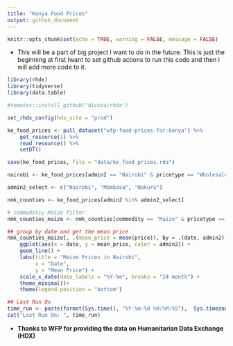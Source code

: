 ```yaml
---
title: "Kenya Food Prices"
output: github_document
---
```


```r
knitr::opts_chunk$set(echo = TRUE, warning = FALSE, message = FALSE)
```

- This will be a part of big project I want to do in the future. This is just the beginning at first Iwant to set github actions to run this code and then I will add more code to it.

```r
library(rhdx)
library(tidyverse)
library(data.table)

#remotes::install_github("dickoa/rhdx")

set_rhdx_config(hdx_site = "prod")

ke_food_prices <- pull_dataset("wfp-food-prices-for-kenya") %>% 
    get_resource(1) %>%
    read_resource() %>%
    setDT()

save(ke_food_prices, file = "data/ke_food_prices.rda")
```



```r
nairobi <- ke_food_prices[admin2 == "Nairobi" & pricetype == "Wholesale",]

admin2_select <- c("Nairobi", "Mombasa", "Nakuru")

nmk_counties <- ke_food_prices[admin2 %in% admin2_select]

# commodotiy Maize filter
nmk_counties_maize <- nmk_counties[commodity == "Maize" & pricetype == "Wholesale",]

## group by date and get the mean price
nmk_counties_maize[, .(mean_price = mean(price)), by = .(date, admin2)] %>%
    ggplot(aes(x = date, y = mean_price, color = admin2)) +
    geom_line() +
    labs(title = "Maize Prices in Nairobi",
         x = "Date",
         y = "Mean Price") +
    scale_x_date(date_labels = "%Y-%m", breaks = "24 month") +
    theme_minimal()+
    theme(legend.position = "bottom")

```


```r
## Last Run On
time_run <- paste(format(Sys.time(), "%Y-%m-%d %H:%M:%S"),  Sys.timezone())
cat("Last Run On: ", time_run)

```

- **Thanks to WFP for providing the data on Humanitarian Data Exchange (HDX)**


